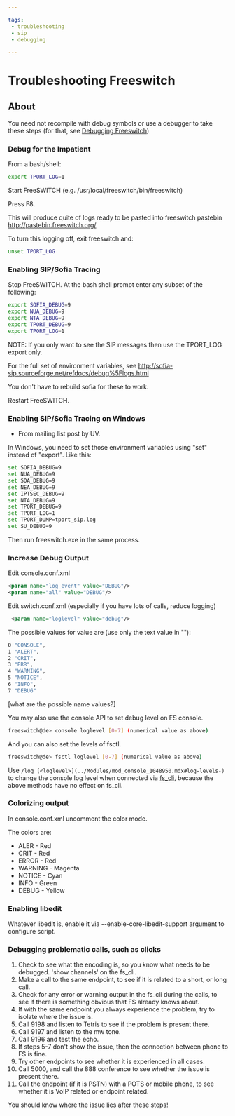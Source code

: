 ```yaml
---

tags:
 - troubleshooting 
 - sip
 - debugging
 
---
```


# Troubleshooting Freeswitch 

 

## About

You need not recompile with debug symbols or use a debugger to take these steps (for that, see [Debugging Freeswitch](Debugging-Freeswitch.mdx#about))


### Debug for the Impatient

From a bash/shell:

```bash
export TPORT_LOG=1
```

Start FreeSWITCH (e.g. /usr/local/freeswitch/bin/freeswitch)

Press F8.

This will produce quite of logs ready to be pasted into freeswitch pastebin <http://pastebin.freeswitch.org/> 

To turn this logging off, exit freeswitch and:

```bash
unset TPORT_LOG
```

### Enabling SIP/Sofia Tracing

Stop FreeSWITCH. At the bash shell prompt enter any subset of the following:

```bash
export SOFIA_DEBUG=9
export NUA_DEBUG=9
export NTA_DEBUG=9
export TPORT_DEBUG=9
export TPORT_LOG=1
```

NOTE: If you only want to see the SIP messages then use the TPORT\_LOG export only.

For the full set of environment variables, see <http://sofia-sip.sourceforge.net/refdocs/debug%5Flogs.html>

You don't have to rebuild sofia for these to work.

Restart FreeSWITCH.

### Enabling SIP/Sofia Tracing on Windows

* From mailing list post by UV.

In Windows, you need to set those environment variables using "set" instead of "export". Like this:

```bash
set SOFIA_DEBUG=9
set NUA_DEBUG=9
set SOA_DEBUG=9
set NEA_DEBUG=9
set IPTSEC_DEBUG=9
set NTA_DEBUG=9
set TPORT_DEBUG=9
set TPORT_LOG=1
set TPORT_DUMP=tport_sip.log
set SU_DEBUG=9
```

Then run freeswitch.exe in the same process.

### Increase Debug Output

Edit console.conf.xml 

```xml
<param name="log_event" value="DEBUG"/> 
<param name="all" value="DEBUG"/>
```

Edit switch.conf.xml (especially if you have lots of calls, reduce logging)

```xml
 <param name="loglevel" value="debug"/>
```

The possible values for value are (use only the text value in ""): 

```bash
0 "CONSOLE",
1 "ALERT",
2 "CRIT",
3 "ERR",
4 "WARNING",
5 "NOTICE",
6 "INFO",
7 "DEBUG"
```

\[what are the possible name values?\]

You may also use the console API to set debug level on FS console.

```bash
freeswitch@de> console loglevel [0-7] (numerical value as above)
```

And you can also set the levels of fsctl.

```bash
freeswitch@de> fsctl loglevel [0-7] (numerical value as above)
```

Use `/log [<loglevel>](../Modules/mod_console_1048950.mdx#log-levels-)` to change the console log level when connected via [fs\_cli](../Configuration/Command-Line-Switches_6587362.mdx#argument-list), because the above methods have no effect on fs\_cli.

### Colorizing output 

In console.conf.xml uncomment the color mode.

The colors are:

* ALER - Red
* CRIT - Red
* ERROR - Red
* WARNING - Magenta
* NOTICE - Cyan
* INFO - Green
* DEBUG - Yellow

### Enabling libedit

Whatever libedit is, enable it via --enable-core-libedit-support argument to configure script.

### Debugging problematic calls, such as clicks

1. Check to see what the encoding is, so you know what needs to be debugged. 'show channels' on the fs\_cli.
2. Make a call to the same endpoint, to see if it is related to a short, or long call.
3. Check for any error or warning output in the fs\_cli during the calls, to see if there is something obvious that FS already knows about.
4. If with the same endpoint you always experience the problem, try to isolate where the issue is.
5. Call 9198 and listen to Tetris to see if the problem is present there.
6. Call 9197 and listen to the mw tone.
7. Call 9196 and test the echo.
8. If steps 5-7 don't show the issue, then the connection between phone to FS is fine.
9. Try other endpoints to see whether it is experienced in all cases.
10. Call 5000, and call the 888 conference to see whether the issue is present there.
11. Call the endpoint (if it is PSTN) with a POTS or mobile phone, to see whether it is VoIP related or endpoint related.

You should know where the issue lies after these steps!

  

